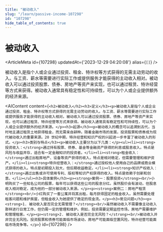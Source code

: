 ```yaml
---
title: "被动收入"
slug: "/learn/passive-income-107298"
id: "107298"
hide_table_of_contents: true
---
```



# 被动收入

<ArticleMeta id={107298} updatedAt={'2023-12-29 04:20:08'} alias={`[]`} />
<div className='border-solid border-b border-t-0 my-4 border-[var(--ifm-color-gray-300)]' />

被动收入是指个人或企业通过投资、租金、特许权等方式获得的无需主动劳动的收入。与工资、薪水等需要进行实际工作或提供服务才能获得的主动收入相对。被动收入可以通过投资股票、债券、房地产等资产来实现，也可以通过租赁、特许经营等方式来获得。被动收入通常具有稳定性和可持续性，可以为个人或企业提供额外的经济来源。

<AIContent content={`<h2>被动收入</h2><h3>定义</h3><p>被动收入是指个人或企业通过投资、租金、特许权等方式获得的无需主动劳动的收入。与工资、薪水等需要进行实际工作或提供服务才能获得的主动收入相对。被动收入可以通过投资股票、债券、房地产等资产来实现，也可以通过租赁、特许经营等方式来获得。被动收入通常具有稳定性和可持续性，可以为个人或企业提供额外的经济来源。</p><h3>起源</h3><p>被动收入的概念可以追溯到古代，当时地主通过租赁土地获得租金，而无需亲自耕种。随着金融市场的发展，投资股票和债券成为现代被动收入的重要来源。20 世纪中期，特许经营和知识产权的兴起进一步丰富了被动收入的形式。</p><h3>类别与特点</h3><p>被动收入主要分为以下几类：</p><ul><li><strong>投资收入：</strong>通过持有股票、债券、基金等金融资产获得的利息或股息收入。特点是风险与收益并存，适合有一定金融知识的投资者。</li><li><strong>租金收入：</strong>通过出租房地产、设备等资产获得的收入。特点是相对稳定，但需要管理和维护资产。</li><li><strong>特许经营收入：</strong>通过授权他人使用自己的品牌或商业模式获得的收入。特点是初期投入较大，但后期收益稳定。</li><li><strong>知识产权收入：</strong>通过出售或许可使用专利、版权等知识产权获得的收入。特点是依赖于创新和创意。</li></ul><h3>具体案例</h3><p><strong>案例一：股票投资</strong><br/>小明购买了一些知名公司的股票，每年可以获得这些公司的股息分红。虽然股价会有波动，但股息收入相对稳定，成为他的一部分被动收入来源。</p><p><strong>案例二：房地产租赁</strong><br/>小红购买了一套公寓并将其出租，每月获得固定的租金收入。虽然需要处理租客问题和维护房屋，但租金收入为她提供了稳定的现金流。</p><h3>常见问题</h3><p><strong>1. 被动收入是否完全无需管理？</strong><br/>虽然被动收入不需要像主动收入那样进行日常工作，但仍需一定的管理和维护。例如，投资需要定期监控市场，房地产需要维护和管理租客。</p><p><strong>2. 被动收入是否完全无风险？</strong><br/>被动收入并非完全无风险。投资股票和债券可能面临市场波动，房地产可能面临空置风险，特许经营可能面临市场竞争等。</p>`} id={107298} />
